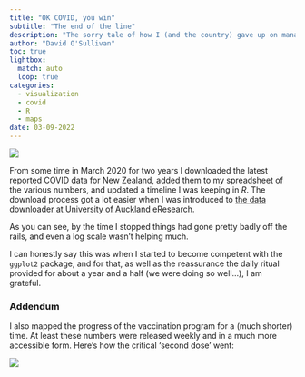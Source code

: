 ```yaml
---
title: "OK COVID, you win"
subtitle: "The end of the line"
description: "The sorry tale of how I (and the country) gave up on managing COVID."
author: "David O'Sullivan"
toc: true
lightbox:
  match: auto
  loop: true
categories:
  - visualization
  - covid
  - R
  - maps
date: 03-09-2022
---
```


![](final-time-series.png)

From some time in March 2020 for two years I downloaded the latest reported COVID data for New Zealand, added them to my spreadsheet of the various numbers, and updated a timeline I was keeping in _R_. The download process got a lot easier when I was introduced to [the data downloader at University of Auckland eResearch](https://github.com/UoA-eResearch/nz-covid19-data-auto/).

As you can see, by the time I stopped things had gone pretty badly off the rails, and even a log scale wasn't helping much.

I can honestly say this was when I started to become competent with the `ggplot2` package, and for that, as well as the reassurance the daily ritual provided for about a year and a half (we were doing so well...), I am grateful.

### Addendum
I also mapped the progress of the vaccination program for a (much shorter) time. At least these numbers were released weekly and in a much more accessible form. Here's how the critical 'second dose' went: 

![](time-series-2nd-dose.png)